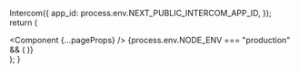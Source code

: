 

  Intercom({
    app_id: process.env.NEXT_PUBLIC_INTERCOM_APP_ID,
  });
  return (
    <div className="">
      <Component {...pageProps} />
      {process.env.NODE_ENV === "production" && (
        <GoogleAnalytics gaId="G-JLRSZJQ7MZ" />
      )}
    </div>
  );
}
